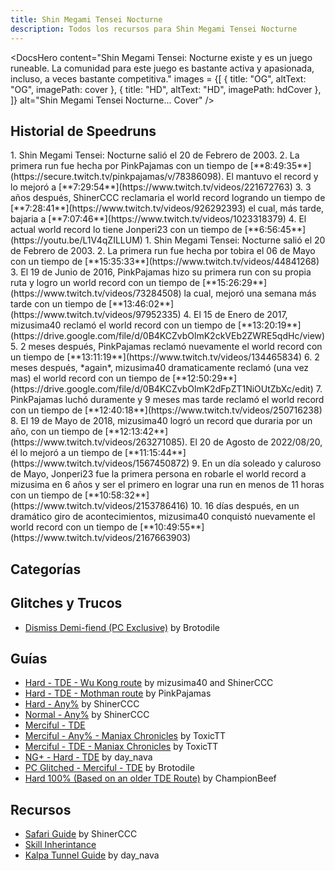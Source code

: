 ```yaml
---
title: Shin Megami Tensei Nocturne
description: Todos los recursos para Shin Megami Tensei Nocturne
---
```



<DocsHero 
    content="Shin Megami Tensei: Nocturne existe y es un juego runeable. La comunidad para este juego es bastante activa y apasionada, incluso, a veces bastante competitiva."
    images = {[
        {
            title: "OG",
            altText: "OG",
            imagePath: cover
        },
        {
            title: "HD",
            altText: "HD",
            imagePath: hdCover
        },
    ]}
    alt="Shin Megami Tensei Nocturne... Cover"
/>

<LinkCard title="Leaderboards" href="https://www.speedrun.com/smtnocturne" description="Ver mas runs en Speedrun.com"/>

## Historial de Speedruns
<Tabs>
    <TabItem label="Normal - Any%">
        <Steps>
            1. Shin Megami Tensei: Nocturne salió el 20 de Febrero de 2003.
            2. La primera run fue hecha por PinkPajamas con un tiempo de [**8:49:35**](https://secure.twitch.tv/pinkpajamas/v/78386098). El mantuvo el record y lo mejoró a [**7:29:54**](https://www.twitch.tv/videos/221672763)
            3. 3 años después, ShinerCCC reclamaria el world record logrando un tiempo de [**7:28:41**](https://www.twitch.tv/videos/926292393) el cual, más tarde, bajaria a [**7:07:46**](https://www.twitch.tv/videos/1023318379)
            4. El actual world record lo tiene Jonperi23 con un tiempo de [**6:56:45**](https://youtu.be/L1V4qZILLUM)
        </Steps>
    </TabItem>
    <TabItem label="Hard - True Demon Ending">
        <Steps>
        1. Shin Megami Tensei: Nocturne salió el 20 de Febrero de 2003.
        2. La primera run fue hecha por tobira el 06 de Mayo con un tiempo de [**15:35:33**](https://www.twitch.tv/videos/44841268)
        3. El 19 de Junio de 2016, PinkPajamas hizo su primera run con su propia ruta y logro un world record con un tiempo de [**15:26:29**](https://www.twitch.tv/videos/73284508) la cual, mejoró una semana más tarde con un tiempo de [**13:46:02**](https://www.twitch.tv/videos/97952335)
        4. El 15 de Enero de 2017, mizusima40 reclamó el world record con un tiempo de [**13:20:19**](https://drive.google.com/file/d/0B4KCZvbOlmK2ckVEb2ZWRE5qdHc/view)
        5. 2 meses después, PinkPajamas reclamó nuevamente el world record con un tiempo de [**13:11:19**](https://www.twitch.tv/videos/134465834)
        6. 2 meses después, *again*, mizusima40 dramaticamente reclamó (una vez mas) el world record con un tiempo de [**12:50:29**](https://drive.google.com/file/d/0B4KCZvbOlmK2dFpZT1NiOUtZbXc/edit)
        7. PinkPajamas luchó duramente y 9 meses mas tarde reclamó el world record con un tiempo de [**12:40:18**](https://www.twitch.tv/videos/250716238)
        8. El 19 de Mayo de 2018, mizusima40 logró un record que duraria por un año, con un tiempo de [**12:13:42**](https://www.twitch.tv/videos/263271085). El 20 de Agosto de 2022/08/20, él lo mejoró a un tiempo de [**11:15:44**](https://www.twitch.tv/videos/1567450872)
        9. En un día soleado y caluroso de Mayo, Jonperi23 fue la primera persona en robarle el world record a mizusima en 6 años y ser el primero en lograr una run en menos de 11 horas con un tiempo de [**10:58:32**](https://www.twitch.tv/videos/2153786416)
        10. 16 días después, en un dramático giro de acontecimientos, mizusima40 conquistó nuevamente el world record con un tiempo de [**10:49:55**](https://www.twitch.tv/videos/2167663903)
        </Steps>
    </TabItem>
</Tabs>

## Categorías

<CardGrid>
    <Card title="True Demon Ending"></Card>
    <Card title="Any%"></Card>
    <Card title="NG+"></Card>
    <Card title="PC Glitched"></Card>
</CardGrid>

## Glitches y Trucos
- [Dismiss Demi-fiend (PC Exclusive)](https://pastebin.com/GtzT8M8r) by Brotodile

## Guías
- [Hard - TDE - Wu Kong route](https://docs.google.com/document/d/1HABq2RiEBtNhQLuFUzwqnLL92K7cKMmFHCpf1hsG2lY/edit#heading=h.6vgc10s44qkq) by mizusima40 and ShinerCCC
- [Hard - TDE - Mothman route](https://docs.google.com/document/d/1c_l2RfSlwGjJO_srwnBY-eE2r6azOPTf-JeMD50evKQ/edit) by PinkPajamas
- [Hard - Any%](https://pastebin.com/1HTNLSgA) by ShinerCCC
- [Normal - Any%](https://docs.google.com/document/d/1JTgb-NuALEK0l8x1pgJ2mF8FDsdvG_ZZyo4Ta4vTCQU/edit) by ShinerCCC
- [Merciful - TDE](https://pastebin.com/05ZJ9C8B)
- [Merciful - Any% - Maniax Chronicles](https://drive.google.com/file/d/1HB_ojpCnU3FzMA7xYSwy1iJXRWzFrFin/view?usp=sharing) by ToxicTT
- [Merciful - TDE - Maniax Chronicles](https://drive.google.com/file/d/1ZZhBVrT9hKuMgJr6VnafoXp-We9Uf_lw/view?usp=sharing) by ToxicTT
- [NG+ - Hard - TDE](https://docs.google.com/document/d/1owek6eT2a_ilDMSUldz8eEuBPZrNWyyd/edit) by day_nava
- [PC Glitched - Merciful - TDE](https://pastebin.com/xrpHe9VV) by Brotodile
- [Hard 100% (Based on an older TDE Route)](https://docs.google.com/document/d/1SFNiXJRhCUarB89NDp95ZfRxmp6Qi5E1pd6CDrkjxnM/edit?usp=sharing) by ChampionBeef

## Recursos
- [Safari Guide](https://controlc.com/2215e887) by ShinerCCC
- [Skill Inherintance](https://docs.google.com/spreadsheets/d/1G5YnlCxamxeRxT4rLWMWwP0Lz3dCFyeltL6aQMqOG4M/edit?usp=sharing)
- [Kalpa Tunnel Guide](https://www.youtube.com/watch?v=U34iCj_bAi8) by day_nava